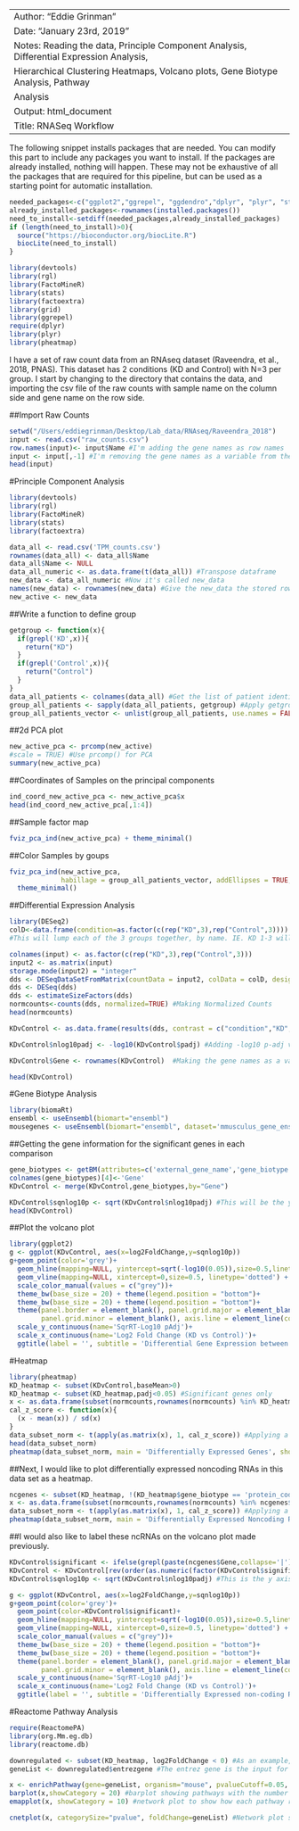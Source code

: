 ------------------------
Author: "Eddie Grinman"
Date: "January 23rd, 2019"
Notes: Reading the data, Principle Component Analysis, Differential Expression Analysis,
  Hierarchical Clustering Heatmaps, Volcano plots, Gene Biotype Analysis, Pathway
  Analysis
Output: html_document
Title: RNASeq Workflow
------------------------



The following snippet installs packages that are needed. You can modify this part to include any packages you want to install.
If the packages are already installed, nothing will happen. 
These may not be exhaustive of all the packages that are required for this pipeline, but can be used as a starting point for automatic installation. 
```r
needed_packages<-c("ggplot2","ggrepel", "ggdendro","dplyr", "plyr", "stats","grid","reshape","DESeq2","biomaRt","ReactomePA","devtools","rgl","FactoMineR","factoextra","org.Mm.eg.db","biomaRt","GOstats","GO.db", "pheatmap", "GenomicFeatures")
already_installed_packages<-rownames(installed.packages())
need_to_install<-setdiff(needed_packages,already_installed_packages)
if (length(need_to_install)>0){
  source("https://bioconductor.org/biocLite.R")
  biocLite(need_to_install)
}
```

```r
library(devtools)
library(rgl)
library(FactoMineR)
library(stats)
library(factoextra)
library(grid)
library(ggrepel)
require(dplyr)
library(plyr)
library(pheatmap)
```


I have a set of raw count data from an RNAseq dataset (Raveendra, et al., 2018, PNAS). 
This dataset has 2 conditions (KD and Control) with N=3 per group. 
I start by changing to the directory that contains the data, and importing the csv file of the raw counts with sample name on the column side and gene name on the row side. 

##Import Raw Counts
```r
setwd("/Users/eddiegrinman/Desktop/Lab_data/RNAseq/Raveendra_2018")
input <- read.csv("raw_counts.csv")
row.names(input)<- input$Name #I'm adding the gene names as row names
input <- input[,-1] #I'm removing the gene names as a variable from the data frame, because otherwise it will mess up DEseq. 
head(input)
```

#Principle Component Analysis
```r
library(devtools)
library(rgl)
library(FactoMineR)
library(stats)
library(factoextra)

data_all <- read.csv('TPM_counts.csv')
rownames(data_all) <- data_all$Name
data_all$Name <- NULL
data_all_numeric <- as.data.frame(t(data_all)) #Transpose dataframe
new_data <- data_all_numeric #Now it's called new_data
names(new_data) <- rownames(new_data) #Give the new_data the stored rowname
new_active <- new_data
```

##Write a function to define group
```r
getgroup <- function(x){
  if(grepl('KD',x)){
    return("KD")
  }
  if(grepl('Control',x)){
    return("Control")
  }
}
data_all_patients <- colnames(data_all) #Get the list of patient identification
group_all_patients <- sapply(data_all_patients, getgroup) #Apply getgroup function to the list of patient identification
group_all_patients_vector <- unlist(group_all_patients, use.names = FALSE) #Transform list to vector
```

##2d PCA plot
```r
new_active_pca <- prcomp(new_active) 
#scale = TRUE) #Use prcomp() for PCA
summary(new_active_pca)
```

##Coordinates of Samples on the principal components
```r
ind_coord_new_active_pca <- new_active_pca$x
head(ind_coord_new_active_pca[,1:4])
```

##Sample factor map
```r
fviz_pca_ind(new_active_pca) + theme_minimal()
```

##Color Samples by goups
```r
fviz_pca_ind(new_active_pca, 
             habillage = group_all_patients_vector, addEllipses = TRUE, ellipse.level=0.95) +
  theme_minimal()
```

##Differential Expression Analysis
```r
library(DESeq2)
colD<-data.frame(condition=as.factor(c(rep("KD",3),rep("Control",3))))
#This will lump each of the 3 groups together, by name. IE. KD 1-3 will be in the KD group.

colnames(input) <- as.factor(c(rep("KD",3),rep("Control",3)))
input2 <- as.matrix(input)
storage.mode(input2) = "integer"
dds <- DESeqDataSetFromMatrix(countData = input2, colData = colD, design = ~ condition)
dds <- DESeq(dds)
dds <- estimateSizeFactors(dds) 
normcounts<-counts(dds, normalized=TRUE) #Making Normalized Counts
head(normcounts)

KDvControl <- as.data.frame(results(dds, contrast = c("condition","KD","Control"))) #This will perform differential expression between KD and Control groups

KDvControl$nlog10padj <- -log10(KDvControl$padj) #Adding -log10 p-adj values for later volcano plotting

KDvControl$Gene <- rownames(KDvControl)  #Making the gene names as a variable in the data frame for easy merging with norm_counts dataframe

head(KDvControl)
```


#Gene Biotype Analysis
```r
library(biomaRt)
ensembl <- useEnsembl(biomart="ensembl")
mousegenes <- useEnsembl(biomart="ensembl", dataset='mmusculus_gene_ensembl') #Accessing mouse gene database from Ensembl
```


##Getting the gene information for the significant genes in each comparison
```r
gene_biotypes <- getBM(attributes=c('external_gene_name','gene_biotype','ensembl_gene_id', 'ensembl_transcript_id_version', 'entrezgene'),filters = 'ensembl_transcript_id_version',values = KDvControl$Gene, mart = mousegenes) #Salmon output gives the ensembl transcript IDs which we have to match back to the external gene name
colnames(gene_biotypes)[4]<-'Gene'
KDvControl <- merge(KDvControl,gene_biotypes,by="Gene")

KDvControl$sqnlog10p <- sqrt(KDvControl$nlog10padj) #This will be the y-axis of the volcano plot
head(KDvControl)
```

##Plot the volcano plot
```r
library(ggplot2)
g <- ggplot(KDvControl, aes(x=log2FoldChange,y=sqnlog10p))
g+geom_point(color='grey')+
  geom_hline(mapping=NULL, yintercept=sqrt(-log10(0.05)),size=0.5,linetype='dotted') +
  geom_vline(mapping=NULL, xintercept=0,size=0.5, linetype='dotted') +
  scale_color_manual(values = c("grey"))+
  theme_bw(base_size = 20) + theme(legend.position = "bottom")+
  theme_bw(base_size = 20) + theme(legend.position = "bottom")+
  theme(panel.border = element_blank(), panel.grid.major = element_blank(),
        panel.grid.minor = element_blank(), axis.line = element_line(colour = "black"))+
  scale_y_continuous(name='SqrRT-Log10 pAdj')+
  scale_x_continuous(name='Log2 Fold Change (KD vs Control)')+
  ggtitle(label = '', subtitle = 'Differential Gene Expression between KD and Control')
```


#Heatmap
```r
library(pheatmap)
KD_heatmap <- subset(KDvControl,baseMean>0) 
KD_heatmap <- subset(KD_heatmap,padj<0.05) #Significant genes only
x <- as.data.frame(subset(normcounts,rownames(normcounts) %in% KD_heatmap$Gene)) #Subsetting all the norm counts by the genes that are differentially expressed in one group
cal_z_score <- function(x){
  (x - mean(x)) / sd(x)
}
data_subset_norm <- t(apply(as.matrix(x), 1, cal_z_score)) #Applying a row Z-score transformation to the normalized count data
head(data_subset_norm)
pheatmap(data_subset_norm, main = 'Differentially Expressed Genes', show_rownames = FALSE, show_colnames = TRUE) #Plot heat map
```

##Next, I would like to plot differentially expressed noncoding RNAs in this data set as a heatmap. 
```r
ncgenes <- subset(KD_heatmap, !(KD_heatmap$gene_biotype == 'protein_coding'))
x <- as.data.frame(subset(normcounts,rownames(normcounts) %in% ncgenes$Gene)) #Subsetting all the norm counts by the noncoding RNA genes
data_subset_norm <- t(apply(as.matrix(x), 1, cal_z_score)) #Applying a row Z-score transformation to the normalized count data
pheatmap(data_subset_norm, main = 'Differentially Expressed Noncoding RNAs', show_rownames = TRUE, show_colnames = TRUE) #Plot heat map
```



##I would also like to label these ncRNAs on the volcano plot made previously. 
```r
KDvControl$significant <- ifelse(grepl(paste(ncgenes$Gene,collapse='|'), KDvControl$Gene),"Blue", "Grey") #Making a new column that marks all the significant non-coding genes as 'Blue' and the remaining genes as 'Grey'
KDvControl <- KDvControl[rev(order(as.numeric(factor(KDvControl$significant)))),] #Reordering the data frame so that the labeled genes will be plotted in front of the grey
KDvControl$sqnlog10p <- sqrt(KDvControl$nlog10padj) #This is the y axis of the volcano plot

g <- ggplot(KDvControl, aes(x=log2FoldChange,y=sqnlog10p))
g+geom_point(color='grey')+
  geom_point(color=KDvControl$significant)+
  geom_hline(mapping=NULL, yintercept=sqrt(-log10(0.05)),size=0.5,linetype='dotted') +
  geom_vline(mapping=NULL, xintercept=0,size=0.5, linetype='dotted') +
  scale_color_manual(values = c("grey"))+
  theme_bw(base_size = 20) + theme(legend.position = "bottom")+
  theme_bw(base_size = 20) + theme(legend.position = "bottom")+
  theme(panel.border = element_blank(), panel.grid.major = element_blank(),
        panel.grid.minor = element_blank(), axis.line = element_line(colour = "black"))+
  scale_y_continuous(name='SqrRT-Log10 pAdj')+
  scale_x_continuous(name='Log2 Fold Change (KD vs Control)')+
  ggtitle(label = '', subtitle = 'Differentially Expressed non-coding RNAs')
```



#Reactome Pathway Analysis
```r
require(ReactomePA)
library(org.Mm.eg.db)
library(reactome.db)

downregulated <- subset(KD_heatmap, log2FoldChange < 0) #As an example, I am performing pathway analysis on only the downregulated genes
geneList <- downregulated$entrezgene #The entrez gene is the input for Reactome pathway analysis
```

```r
x <- enrichPathway(gene=geneList, organism="mouse", pvalueCutoff=0.05, readable=T, maxGSSize = 2000, minGSSize = 2)
barplot(x,showCategory = 20) #barplot showing pathways with the number of genes in each pathway on the x-axis and heat to show signifiance
emapplot(x, showCategory = 10) #network plot to show how each pathway relates to others in terms of overlapping genes

cnetplot(x, categorySize="pvalue", foldChange=geneList) #Network plot showing each gene that is contributing to a given pathway
```




